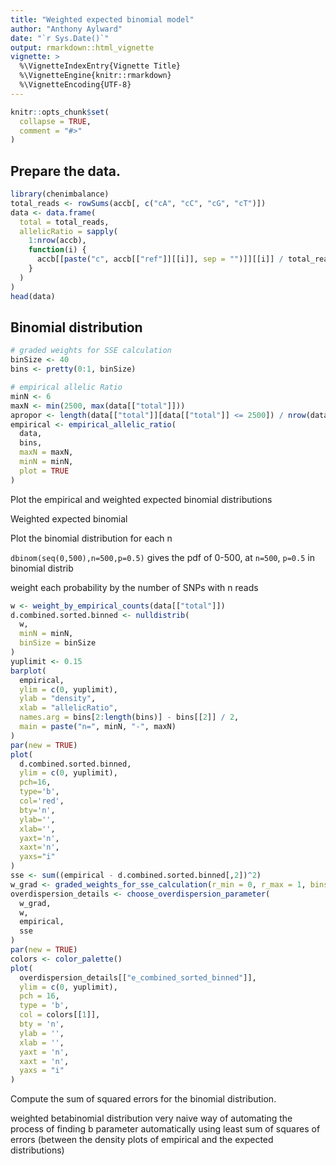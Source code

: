 ```yaml
---
title: "Weighted expected binomial model"
author: "Anthony Aylward"
date: "`r Sys.Date()`"
output: rmarkdown::html_vignette
vignette: >
  %\VignetteIndexEntry{Vignette Title}
  %\VignetteEngine{knitr::rmarkdown}
  %\VignetteEncoding{UTF-8}
---
```


```r
knitr::opts_chunk$set(
  collapse = TRUE,
  comment = "#>"
)
```

## Prepare the data.

```r
library(chenimbalance)
total_reads <- rowSums(accb[, c("cA", "cC", "cG", "cT")])
data <- data.frame(
  total = total_reads,
  allelicRatio = sapply(
    1:nrow(accb),
    function(i) {
      accb[[paste("c", accb[["ref"]][[i]], sep = "")]][[i]] / total_reads[[i]]
    }
  )
)
head(data)
```

## Binomial distribution

```r
# graded weights for SSE calculation
binSize <- 40
bins <- pretty(0:1, binSize)

# empirical allelic Ratio
minN <- 6
maxN <- min(2500, max(data[["total"]]))
apropor <- length(data[["total"]][data[["total"]] <= 2500]) / nrow(data)
empirical <- empirical_allelic_ratio(
  data,
  bins,
  maxN = maxN,
  minN = minN,
  plot = TRUE
)
```

Plot the empirical and weighted expected binomial distributions

Weighted expected binomial 

Plot the binomial distribution for each n

`dbinom(seq(0,500),n=500,p=0.5)` gives the pdf of 0-500, at `n=500`, `p=0.5` in
binomial distrib

weight each probability by the number of SNPs with n reads

```r
w <- weight_by_empirical_counts(data[["total"]])
d.combined.sorted.binned <- nulldistrib(
  w,
  minN = minN,
  binSize = binSize
)
yuplimit <- 0.15
barplot(
  empirical,
  ylim = c(0, yuplimit),
  ylab = "density", 
  xlab = "allelicRatio",
  names.arg = bins[2:length(bins)] - bins[[2]] / 2,
  main = paste("n=", minN, "-", maxN)
)
par(new = TRUE)
plot(
  d.combined.sorted.binned,
  ylim = c(0, yuplimit),
  pch=16,
  type='b',
  col='red',
  bty='n',
  ylab='',
  xlab='',
  yaxt='n',
  xaxt='n',
  yaxs="i"
)
sse <- sum((empirical - d.combined.sorted.binned[,2])^2)
w_grad <- graded_weights_for_sse_calculation(r_min = 0, r_max = 1, bins = bins)
overdispersion_details <- choose_overdispersion_parameter(
  w_grad,
  w,
  empirical,
  sse
)
par(new = TRUE)
colors <- color_palette()
plot(
  overdispersion_details[["e_combined_sorted_binned"]],
  ylim = c(0, yuplimit),
  pch = 16,
  type = 'b',
  col = colors[[1]],
  bty = 'n',
  ylab = '',
  xlab = '',
  yaxt = 'n',
  xaxt = 'n',
  yaxs = "i"
)
```

Compute the sum of squared errors for the binomial distribution.

weighted betabinomial distribution
very naive way of automating the process of finding b parameter automatically
using least sum of squares of errors (between the density plots of empirical 
and the expected distributions)